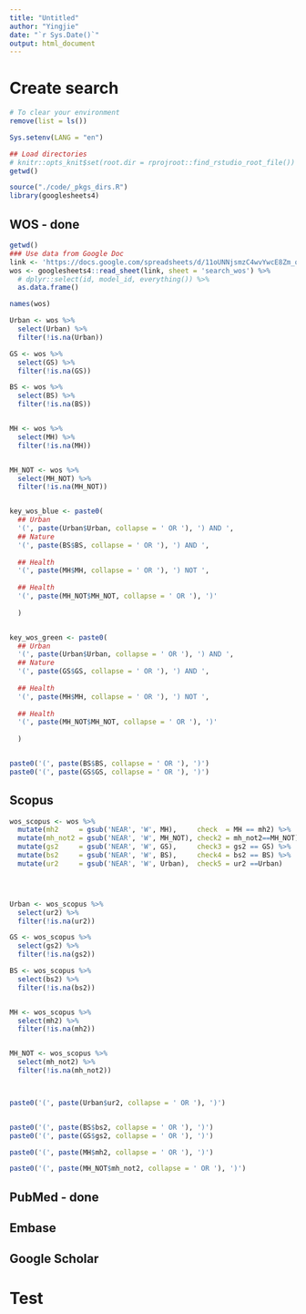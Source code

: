 ```yaml
---
title: "Untitled"
author: "Yingjie"
date: "`r Sys.Date()`"
output: html_document
---
```



# Create search 

```r
# To clear your environment
remove(list = ls())

Sys.setenv(LANG = "en")

## Load directories
# knitr::opts_knit$set(root.dir = rprojroot::find_rstudio_root_file())
getwd()

source("./code/_pkgs_dirs.R")
library(googlesheets4)
```


## WOS - done

```r
getwd()
### Use data from Google Doc
link <- 'https://docs.google.com/spreadsheets/d/11oUNNjsmzC4wvYwcE8Zm_qavww0D6Twxl8UoPve1WOE/edit?usp=sharing'
wos <- googlesheets4::read_sheet(link, sheet = 'search_wos') %>%
  # dplyr::select(id, model_id, everything()) %>%
  as.data.frame()

names(wos)

Urban <- wos %>% 
  select(Urban) %>%
  filter(!is.na(Urban))

GS <- wos %>% 
  select(GS) %>%
  filter(!is.na(GS))

BS <- wos %>% 
  select(BS) %>%
  filter(!is.na(BS))


MH <- wos %>% 
  select(MH) %>%
  filter(!is.na(MH))


MH_NOT <- wos %>% 
  select(MH_NOT) %>%
  filter(!is.na(MH_NOT))


key_wos_blue <- paste0(
  ## Urban
  '(', paste(Urban$Urban, collapse = ' OR '), ') AND ',
  ## Nature
  '(', paste(BS$BS, collapse = ' OR '), ') AND ',
  
  ## Health
  '(', paste(MH$MH, collapse = ' OR '), ') NOT ',
  
  ## Health
  '(', paste(MH_NOT$MH_NOT, collapse = ' OR '), ')'
  
  )


key_wos_green <- paste0(
  ## Urban
  '(', paste(Urban$Urban, collapse = ' OR '), ') AND ',
  ## Nature
  '(', paste(GS$GS, collapse = ' OR '), ') AND ',
  
  ## Health
  '(', paste(MH$MH, collapse = ' OR '), ') NOT ',
  
  ## Health
  '(', paste(MH_NOT$MH_NOT, collapse = ' OR '), ')'
  
  )


paste0('(', paste(BS$BS, collapse = ' OR '), ')')
paste0('(', paste(GS$GS, collapse = ' OR '), ')')
```


## Scopus
```r
wos_scopus <- wos %>%
  mutate(mh2     = gsub('NEAR', 'W', MH),     check  = MH == mh2) %>%
  mutate(mh_not2 = gsub('NEAR', 'W', MH_NOT), check2 = mh_not2==MH_NOT) %>%
  mutate(gs2     = gsub('NEAR', 'W', GS),     check3 = gs2 == GS) %>%
  mutate(bs2     = gsub('NEAR', 'W', BS),     check4 = bs2 == BS) %>%
  mutate(ur2     = gsub('NEAR', 'W', Urban),  check5 = ur2 ==Urban)




Urban <- wos_scopus %>% 
  select(ur2) %>%
  filter(!is.na(ur2))

GS <- wos_scopus %>% 
  select(gs2) %>%
  filter(!is.na(gs2))

BS <- wos_scopus %>% 
  select(bs2) %>%
  filter(!is.na(bs2))


MH <- wos_scopus %>% 
  select(mh2) %>%
  filter(!is.na(mh2))


MH_NOT <- wos_scopus %>% 
  select(mh_not2) %>%
  filter(!is.na(mh_not2))



paste0('(', paste(Urban$ur2, collapse = ' OR '), ')')


paste0('(', paste(BS$bs2, collapse = ' OR '), ')')
paste0('(', paste(GS$gs2, collapse = ' OR '), ')')

paste0('(', paste(MH$mh2, collapse = ' OR '), ')')

paste0('(', paste(MH_NOT$mh_not2, collapse = ' OR '), ')')
```



## PubMed - done


## Embase 


## Google Scholar

# Test 